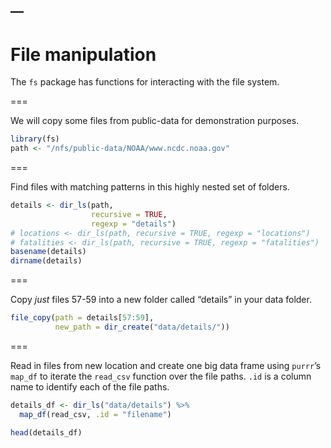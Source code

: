 ---
---

# File manipulation

The `fs` package has functions for interacting with the file system.

===

We will copy some files from public-data for demonstration purposes.

```r
library(fs)
path <- "/nfs/public-data/NOAA/www.ncdc.noaa.gov"
```

===

Find files with matching patterns in this highly nested set of folders. 

```r
details <- dir_ls(path, 
                  recursive = TRUE, 
                  regexp = "details")
# locations <- dir_ls(path, recursive = TRUE, regexp = "locations")
# fatalities <- dir_ls(path, recursive = TRUE, regexp = "fatalities")
basename(details)
dirname(details)
```

===

Copy *just* files 57-59 into a new folder called "details" in your data folder.

```r
file_copy(path = details[57:59], 
          new_path = dir_create("data/details/"))
```

===

Read in files from new location and create one big data frame using `purrr`'s `map_df` to iterate the `read_csv` function over the file paths. `.id` is a column name to identify each of the file paths. 

```r
details_df <- dir_ls("data/details") %>% 
  map_df(read_csv, .id = "filename")

head(details_df)
```

